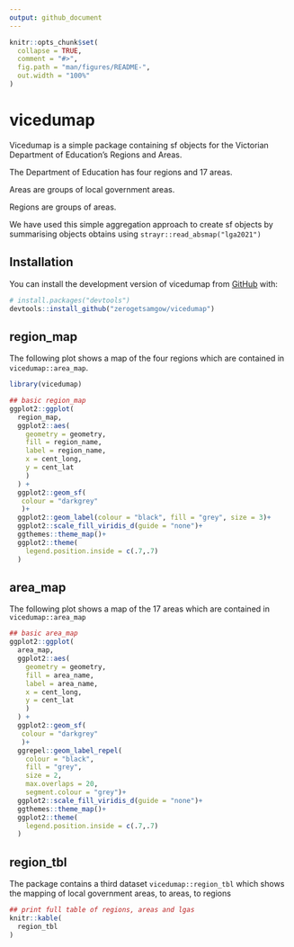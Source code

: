 ```yaml
---
output: github_document
---
```


<!-- README.md is generated from README.Rmd. Please edit that file -->

```r
knitr::opts_chunk$set(
  collapse = TRUE,
  comment = "#>",
  fig.path = "man/figures/README-",
  out.width = "100%"
)
```

# vicedumap

<!-- badges: start -->
<!-- badges: end -->

Vicedumap is a simple package containing sf objects for the Victorian Department of Education's Regions and Areas.

The Department of Education has four regions and 17 areas. 

Areas are groups of local government areas. 

Regions are groups of areas.

We have used this simple aggregation approach to create sf objects by summarising objects obtains using `strayr::read_absmap("lga2021")`

## Installation

You can install the development version of vicedumap from [GitHub](https://github.com/) with:

``` r
# install.packages("devtools")
devtools::install_github("zerogetsamgow/vicedumap")
```

## region_map

The following plot shows a map of the four regions which are contained in `vicedumap::area_map`.

```r
library(vicedumap)

## basic region_map
ggplot2::ggplot(
  region_map,
  ggplot2::aes(
    geometry = geometry,
    fill = region_name,
    label = region_name,
    x = cent_long,
    y = cent_lat
    )
  ) +
  ggplot2::geom_sf(
   colour = "darkgrey"
   )+
  ggplot2::geom_label(colour = "black", fill = "grey", size = 3)+
  ggplot2::scale_fill_viridis_d(guide = "none")+
  ggthemes::theme_map()+
  ggplot2::theme(
    legend.position.inside = c(.7,.7)
  )

```



## area_map

The following plot shows a map of the 17 areas which are contained in `vicedumap::area_map`

```r
## basic area_map
ggplot2::ggplot(
  area_map,
  ggplot2::aes(
    geometry = geometry,
    fill = area_name,
    label = area_name,
    x = cent_long,
    y = cent_lat
    )
  ) +
  ggplot2::geom_sf(
   colour = "darkgrey"
   )+
  ggrepel::geom_label_repel(
    colour = "black", 
    fill = "grey",
    size = 2,
    max.overlaps = 20,
    segment.colour = "grey")+
  ggplot2::scale_fill_viridis_d(guide = "none")+
  ggthemes::theme_map()+
  ggplot2::theme(
    legend.position.inside = c(.7,.7)
  )

```

## region_tbl

The package contains a third dataset `vicedumap::region_tbl` which shows the mapping of local government areas, to areas, to regions

```r
## print full table of regions, areas and lgas
knitr::kable(
  region_tbl
)

```
